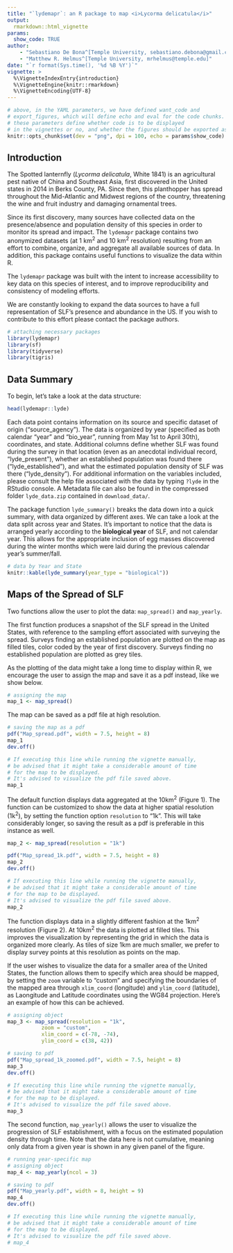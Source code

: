 ```yaml
---
title: "`lydemapr`: an R package to map <i>Lycorma delicatula</i>"
output: 
  rmarkdown::html_vignette
params:
  show_code: TRUE
author: 
    - "Sebastiano De Bona^[Temple University, sebastiano.debona@gmail.com]"
    - "Matthew R. Helmus^[Temple University, mrhelmus@temple.edu]"
date: "`r format(Sys.time(), '%d %B %Y')`"
vignette: >
  %\VignetteIndexEntry{introduction}
  %\VignetteEngine{knitr::rmarkdown}
  %\VignetteEncoding{UTF-8}
---
```


```r
# above, in the YAML parameters, we have defined want_code and 
# export_figures, which will define echo and eval for the code chunks.
# these parameters define whether code is to be displayed
# in the vignettes or no, and whether the figures should be exported as images, respectively.
knitr::opts_chunk$set(dev = "png", dpi = 100, echo = params$show_code)
```

## Introduction

The Spotted lanternfly (*Lycorma delicatula*, White 1841) is an agricultural pest native of China and Southeast Asia, first discovered in the United states in 2014 in Berks County, PA. Since then, this planthopper has spread throughout the Mid-Atlantic and Midwest regions of the country, threatening the wine and fruit industry and damaging ornamental trees.

Since its first discovery, many sources have collected data on the presence/absence and population density of this species in order to monitor its spread and impact. The `lydemapr` package contains two anonymized datasets (at 1 km^2^ and 10 km^2^ resolution) resulting from an effort to combine, organize, and aggregate all available sources of data. In addition, this package contains useful functions to visualize the data within R.

The `lydemapr` package was built with the intent to increase accessibility to key data on this species of interest, and to improve reproducibility and consistency of modeling efforts.

We are constantly looking to expand the data sources to have a full representation of SLF's presence and abundance in the US. If you wish to contribute to this effort please contact the package authors.

```r
# attaching necessary packages
library(lydemapr)
library(sf)
library(tidyverse)
library(tigris)
```

## Data Summary

To begin, let's take a look at the data structure:

```r
head(lydemapr::lyde)
```

Each data point contains information on its source and specific dataset of origin ("source_agency"). The data is organized by year (specified as both calendar "year" and "bio_year", running from May 1st to April 30th), coordinates, and state. Additional columns define whether SLF was found during the survey in that location (even as an anecdotal individual record, "lyde_present"), whether an established population was found there ("lyde_established"), and what the estimated population density of SLF was there ("lyde_density"). For additional information on the variables included, please consult the help file associated with the data by typing `?lyde` in the RStudio console. A Metadata file can also be found in the compressed folder `lyde_data.zip` contained in `download_data/`.

The package function `lyde_summary()` breaks the data down into a quick summary, with data organized by different axes. We can take a look at the data split across year and States. It's important to notice that the data is arranged yearly according to the **biological year** of SLF, and not calendar year. This allows for the appropriate inclusion of egg masses discovered during the winter months which were laid during the previous calendar year's summer/fall. 

```r
# data by Year and State
knitr::kable(lyde_summary(year_type = "biological"))
```


## Maps of the Spread of SLF

Two functions allow the user to plot the data: `map_spread()` and `map_yearly`.

The first function produces a snapshot of the SLF spread in the United States, with reference to the sampling effort associated with surveying the spread. Surveys finding an established population are plotted on the map as filled tiles, color coded by the year of first discovery. Surveys finding no established population are plotted as grey tiles.

As the plotting of the data might take a long time to display within R, we encourage the user to assign the map and save it as a pdf instead, like we show below.

```r
# assigning the map
map_1 <- map_spread()
```

The map can be saved as a pdf file at high resolution.

```r
# saving the map as a pdf
pdf("Map_spread.pdf", width = 7.5, height = 8)
map_1
dev.off()
```


```r
# If executing this line while running the vignette manually,
# be advised that it might take a considerable amount of time 
# for the map to be displayed. 
# It's advised to visualize the pdf file saved above.
map_1
```

The default function displays data aggregated at the 10km^2^ (Figure 1). The function can be customized to show the data at higher spatial resolution (1k^2^), by setting the function option `resolution` to "1k". This will take considerably longer, so saving the result as a pdf is preferable in this instance as well.


```r
map_2 <- map_spread(resolution = "1k")
```


```r
pdf("Map_spread_1k.pdf", width = 7.5, height = 8)
map_2
dev.off()
```

```r
# If executing this line while running the vignette manually,
# be advised that it might take a considerable amount of time 
# for the map to be displayed. 
# It's advised to visualize the pdf file saved above.
map_2
```


The function displays data in a slightly different fashion at the 1km^2^ resolution (Figure 2). At 10km^2^ the data is plotted at filled tiles. This improves the visualization by representing the grid in which the data is organized more clearly. As tiles of size 1km are much smaller, we prefer to display survey points at this resolution as points on the map.

If the user wishes to visualize the data for a smaller area of the United States, the function allows them to specify which area should be mapped, by setting the `zoom` variable to "custom" and specifying the boundaries of the mapped area through `xlim_coord` (longitude) and `ylim_coord` (latitude), as Laongitude and Latitude coordinates using the WG84 projection. Here's an example of how this can be achieved.

```r
# assigning object
map_3 <- map_spread(resolution = "1k",
           zoom = "custom",
           xlim_coord = c(-78, -74),
           ylim_coord = c(38, 42))
```

```r
# saving to pdf
pdf("Map_spread_1k_zoomed.pdf", width = 7.5, height = 8)
map_3
dev.off()
```


```r
# If executing this line while running the vignette manually,
# be advised that it might take a considerable amount of time 
# for the map to be displayed. 
# It's advised to visualize the pdf file saved above.
map_3
```

The second function, `map_yearly()` allows the user to visualize the progression of SLF establishment, with a focus on the estimated population density through time. Note that the data here is not cumulative, meaning only data from a given year is shown in any given panel of the figure.

```r
# running year-specific map
# assigning object
map_4 <- map_yearly(ncol = 3)
```


```r
# saving to pdf
pdf("Map_yearly.pdf", width = 8, height = 9)
map_4
dev.off()
```


```r
# If executing this line while running the vignette manually,
# be advised that it might take a considerable amount of time 
# for the map to be displayed. 
# It's advised to visualize the pdf file saved above.
# map_4
```



